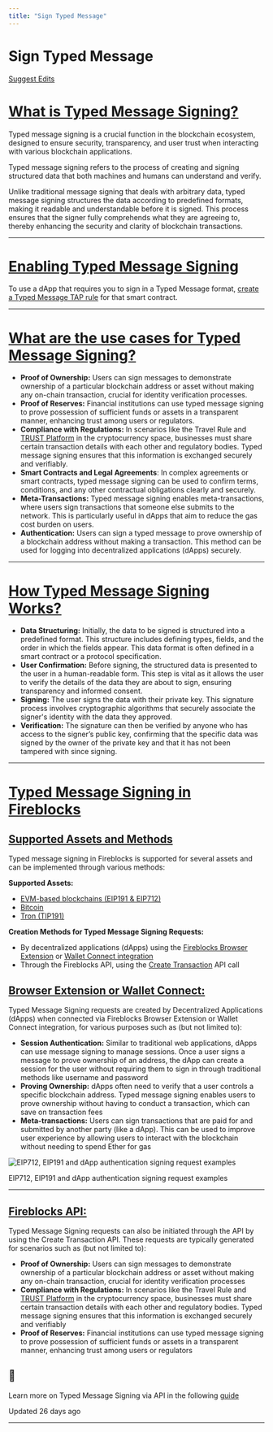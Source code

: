 ```yaml
---
title: "Sign Typed Message"
---
```

  
  # Sign Typed Message

[Suggest Edits](/edit/typed-message-signing-1)

# [What is Typed Message Signing?](#what-is-typed-message-signing)

Typed message signing is a crucial function in the blockchain ecosystem, designed to ensure security, transparency, and user trust when interacting with various blockchain applications.

Typed message signing refers to the process of creating and signing structured data that both machines and humans can understand and verify.

Unlike traditional message signing that deals with arbitrary data, typed message signing structures the data according to predefined formats, making it readable and understandable before it is signed. This process ensures that the signer fully comprehends what they are agreeing to, thereby enhancing the security and clarity of blockchain transactions.

* * *

# [Enabling Typed Message Signing](#enabling-typed-message-signing)

To use a dApp that requires you to sign in a Typed Message format, [create a Typed Message TAP rule](https://support.fireblocks.io/hc/en-us/articles/10394124789020-Create-a-TAP-rule) for that smart contract.

* * *

# [What are the use cases for Typed Message Signing?](#what-are-the-use-cases-for-typed-message-signing)

*   **Proof of Ownership:** Users can sign messages to demonstrate ownership of a particular blockchain address or asset without making any on-chain transaction, crucial for identity verification processes.
*   **Proof of Reserves:** Financial institutions can use typed message signing to prove possession of sufficient funds or assets in a transparent manner, enhancing trust among users or regulators.
*   **Compliance with Regulations:** In scenarios like the Travel Rule and [TRUST Platform](https://www.coinbase.com/blog/introducing-the-travel-rule-universal-solution-technology-trust) in the cryptocurrency space, businesses must share certain transaction details with each other and regulatory bodies. Typed message signing ensures that this information is exchanged securely and verifiably.
*   **Smart Contracts and Legal Agreements**: In complex agreements or smart contracts, typed message signing can be used to confirm terms, conditions, and any other contractual obligations clearly and securely.
*   **Meta-Transactions:** Typed message signing enables meta-transactions, where users sign transactions that someone else submits to the network. This is particularly useful in dApps that aim to reduce the gas cost burden on users.
*   **Authentication:** Users can sign a typed message to prove ownership of a blockchain address without making a transaction. This method can be used for logging into decentralized applications (dApps) securely.

* * *

# [How Typed Message Signing Works?](#how-typed-message-signing-works)

*   **Data Structuring:** Initially, the data to be signed is structured into a predefined format. This structure includes defining types, fields, and the order in which the fields appear. This data format is often defined in a smart contract or a protocol specification.
*   **User Confirmation:** Before signing, the structured data is presented to the user in a human-readable form. This step is vital as it allows the user to verify the details of the data they are about to sign, ensuring transparency and informed consent.
*   **Signing:** The user signs the data with their private key. This signature process involves cryptographic algorithms that securely associate the signer's identity with the data they approved.
*   **Verification:** The signature can then be verified by anyone who has access to the signer’s public key, confirming that the specific data was signed by the owner of the private key and that it has not been tampered with since signing.

  

* * *

# [Typed Message Signing in Fireblocks](#typed-message-signing-in-fireblocks)
## [Supported Assets and Methods](#supported-assets-and-methods)

Typed message signing in Fireblocks is supported for several assets and can be implemented through various methods:

**Supported Assets:**

*   [EVM-based blockchains (EIP191 & EIP712)](/reference/sign-typed-messages-for-ethereum-and-evm-networks)
*   [Bitcoin](/reference/signing-typed-messages-in-bitcoin)
*   [Tron (TIP191)](/reference/signing-typed-messages-in-tron)

**Creation Methods for Typed Message Signing Requests:**

*   By decentralized applications (dApps) using the [Fireblocks Browser Extension](https://support.fireblocks.io/hc/en-us/articles/5403962226332-Connecting-to-Web3-using-the-Fireblocks-Chrome-Extension) or [Wallet Connect integration](https://support.fireblocks.io/hc/en-us/articles/5403817784732-Connecting-to-Web3-using-WalletConnect)
*   Through the Fireblocks API, using the [Create Transaction](/reference/post_transactions) API call

## [Browser Extension or Wallet Connect:](#browser-extension-or-wallet-connect)

Typed Message Signing requests are created by Decentralized Applications (dApps) when connected via Fireblocks Browser Extension or Wallet Connect integration, for various purposes such as (but not limited to):

*   **Session Authentication:** Similar to traditional web applications, dApps can use message signing to manage sessions. Once a user signs a message to prove ownership of an address, the dApp can create a session for the user without requiring them to sign in through traditional methods like username and password
*   **Proving Ownership:** dApps often need to verify that a user controls a specific blockchain address. Typed message signing enables users to prove ownership without having to conduct a transaction, which can save on transaction fees
*   **Meta-transactions:** Users can sign transactions that are paid for and submitted by another party (like a dApp). This can be used to improve user experience by allowing users to interact with the blockchain without needing to spend Ether for gas

![EIP712, EIP191 and dApp authentication signing request examples](https://files.readme.io/3232ff3-03.jpg)

EIP712, EIP191 and dApp authentication signing request examples

* * *

## [Fireblocks API:](#fireblocks-api)

Typed Message Signing requests can also be initiated through the API by using the Create Transaction API. These requests are typically generated for scenarios such as (but not limited to):

*   **Proof of Ownership:** Users can sign messages to demonstrate ownership of a particular blockchain address or asset without making any on-chain transaction, crucial for identity verification processes
*   **Compliance with Regulations:** In scenarios like the Travel Rule and [TRUST Platform](https://www.coinbase.com/blog/introducing-the-travel-rule-universal-solution-technology-trust) in the cryptocurrency space, businesses must share certain transaction details with each other and regulatory bodies. Typed message signing ensures that this information is exchanged securely and verifiably
*   **Proof of Reserves:** Financial institutions can use typed message signing to prove possession of sufficient funds or assets in a transparent manner, enhancing trust among users or regulators

  
<Info>

## 📘

Learn more on Typed Message Signing via API in the following [guide](/reference/typed-message-signing-2)



</Info>

Updated 26 days ago

* * *